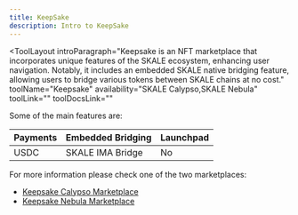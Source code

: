 ```yaml
---
title: KeepSake
description: Intro to KeepSake
---
```


<ToolLayout
    introParagraph="Keepsake is an NFT marketplace that incorporates unique features of the SKALE ecosystem, enhancing user navigation. Notably, it includes an embedded SKALE native bridging feature, allowing users to bridge various tokens between SKALE chains at no cost."
    toolName="Keepsake"
    availability="SKALE Calypso,SKALE Nebula"
    toolLink=""
    toolDocsLink=""
>

Some of the main features are:

|Payments|Embedded Bridging|Launchpad|
|-|-|-|
| USDC | SKALE IMA Bridge | No |


For more information please check one of the two marketplaces:
- [Keepsake Calypso Marketplace](https://calypso.keepsake.gg/)
- [Keepsake Nebula Marketplace](https://keepsake.gg/)

</ToolLayout>